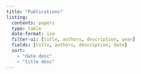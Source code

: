 ```yaml
---
title: "Publications"
listing:
  contents: papers
  type: table
  date-format: iso
  filter-ui: [title, authors, description, year]
  fields: [title, authors, description, date]
  sort:
    - "date desc"
    - "title desc"
---
```



